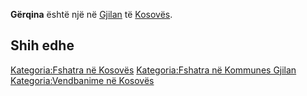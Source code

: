 {{Fshat në 
 | Emri                = Gërqina
 | EmriAlt                = 
 | NAME_SHORT_FORM=      
 | NAME_GENERIC=      
 | NAME_SORT_NAME_RO=      GERQINA
 | FULL_NAME_RO = Gërqina
 | FULL_NAME_ND_RO=Gerqina
 | SORT_NAME_RG=GERQINA
 | FULL_NAME_RG=Gërqina
 | FULL_NAME_ND_RG=Gerqina
 | SRP_NAME_SHORT_FORM=      
 | SRP_NAME_GENERIC=      
 | SRP_NAME_SORT_NAME_RO=      
 | SRP_FULL_NAME_RO = 
 | SRP_FULL_NAME_ND_RO=
 | SRP_SORT_NAME_RG=
 | SRP_FULL_NAME_RG=
 | SRP_FULL_NAME_ND_RG=
 | Emri (Rasa dhanore) = 
 | Figura              = 
 | Shteti              = Kosovo
 | Komuna              = Gjilan
 | Kodi postar         = 
 | Sipërfaqja          = 

 | Popullsia           = 

 | Regj. i popullsisë  = 
 | Dend. e popullsisë  = 
 | Faqja zyrtare       = 
 <!--- Koordinatat ----> 
 | Gjerësia            = 42.296389
 | Gjatësia            = 20.484444
 | Lartësia            = 
}}
'''Gërqina''' është një [[]] në [[Gjilan]] të [[Kosovës]].

<!-- == Gjeografia == -->
<!-- == Historia == -->
<!-- == Demografia == -->
== Shih edhe ==
{{Komuna Gjilan}}
{{Kosovo-Administrata-Cung}}

[[Kategoria:Fshatra në Kosovës]]
[[Kategoria:Fshatra në Kommunes Gjilan]]
[[Kategoria:Vendbanime në Kosovës]]